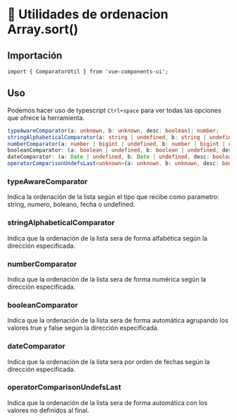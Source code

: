 
<Meta title="Utils/Comparators"/>

# 🧰 Utilidades de ordenacion Array.sort()

## Importación

`import { ComparatorUtil } from 'vue-components-ui';`

## Uso

Podemos hacer uso de typescript `Ctrl+space` para ver todas las opciones que ofrece la herramienta.

```ts
typeAwareComparator(a: unknown, b: unknown, desc: boolean): number;
stringAlphabeticalComparator(a: string | undefined, b: string | undefined, desc: boolean) => number;
numberComparator(a: number | bigint | undefined, b: number | bigint | undefined, desc: boolean) => number;
booleanComparator: (a: boolean | undefined, b: boolean | undefined, desc: boolean) => number;
dateComparator: (a: Date | undefined, b: Date | undefined, desc: boolean) => number;
operatorComparisonUndefsLast<unknown>(a: unknown, b: unknown, desc: boolean): number;
```

### typeAwareComparator

Indica la ordenación de la lista según el tipo que recibe como parametro: string, numero, boleano, fecha o undefined.

### stringAlphabeticalComparator

Indica que la ordenación de la lista sera de forma alfabética según la dirección especificada.

### numberComparator

Indica que la ordenación de la lista sera de forma numérica según la dirección especificada.

### booleanComparator

Indica que la ordenación de la lista sera de forma automática agrupando los valores true y false según la dirección especificada.

### dateComparator

Indica que la ordenación de la lista sera por orden de fechas según la dirección especificada.

### operatorComparisonUndefsLast

Indica que la ordenación de la lista sera de forma automática con los valores no definidos al final.